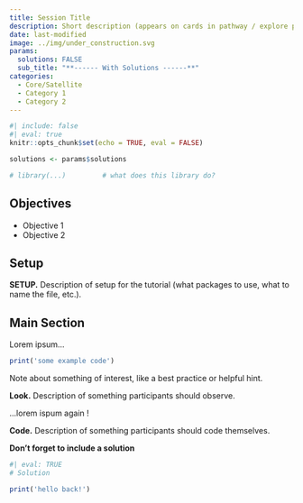 ```yaml
---
title: Session Title
description: Short description (appears on cards in pathway / explore pages)
date: last-modified
image: ../img/under_construction.svg
params: 
  solutions: FALSE
  sub_title: "**------ With Solutions ------**"
categories:
  - Core/Satellite
  - Category 1
  - Category 2
---
```


```r
#| include: false
#| eval: true
knitr::opts_chunk$set(echo = TRUE, eval = FALSE)

solutions <- params$solutions

# library(...)         # what does this library do?
```


Objectives
----------------------------------------------------------------------------------------------------
- Objective 1
- Objective 2


Setup
----------------------------------------------------------------------------------------------------
::: {.callout .callout-code}
**SETUP.** Description of setup for the tutorial (what packages to use, what to name the file, etc.).
:::


Main Section
----------------------------------------------------------------------------------------------------
Lorem ipsum...

```r
print('some example code')
```

::: {.callout-note}
Note about something of interest, like a best practice or helpful hint.
:::

::: {.callout .callout-look}
**Look.** Description of something participants should observe.
:::

...lorem ispum again !


::: {.callout .callout-code}
**Code.** Description of something participants should code themselves.
:::

**Don't forget to include a solution**
```r
#| eval: TRUE
# Solution

print('hello back!')
```





